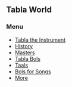 ==Tabla World==

===Menu===
* [[Tabla the Instrument]]
* [[History]]
* [[Masters]]
* [[Tabla Bols]]
* [[Taals]]
* [[Bols for Songs]]
* [[More]]
